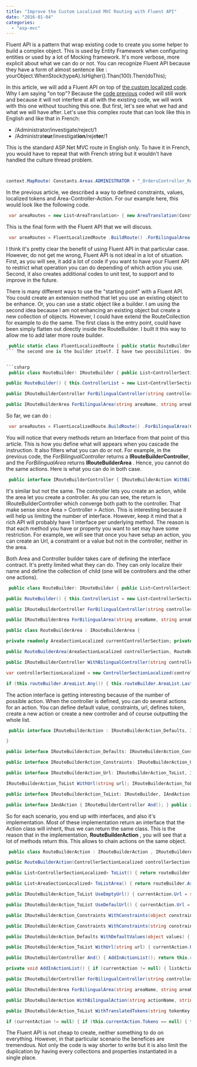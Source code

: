 ```yaml
---
title: "Improve the Custom Localized MVC Routing with Fluent API"
date: "2016-01-04"
categories: 
  - "asp-mvc"
---
```


Fluent API is a pattern that wrap existing code to create you some helper to build a complex object. This is used by Entity Framework when configuring entities or used by a lot of Mocking framework. It's more verbose, more explicit about what we can do or not. You can recognize Fluent API because they have a form of almost sentence like : yourObject.WhenStock(typeA).IsHigher().Than(100).Then(doThis);

In this article, we will add a Fluent API on top of [the custom localized code](./improve-the-custom-localized-mvc-routing-with-fluent-api). Why I am saying "on top"? Because the [code previous](./improve-the-custom-localized-mvc-routing-with-fluent-api) coded will still work and because it will not interfere at all with the existing code, we will work with this one without touching this one. But first, let's see what we had and what we will have after. Let's use this complex route that can look like this in English and like that in French:

- /Administrator/investigate/reject/1
- /Administrat**eur**/investigat**ion**/reje**ter**/1

This is the standard ASP.Net MVC route in English only. To have it in French, you would have to repeat that with French string but it wouldn't have handled the culture thread problem. 
```csharp


context.MapRoute( Constants.Areas.ADMINISTRATOR + "_OrdersController_Reject" , "Administrator/Investigate/Reject/{" + Constants.RoutePortionName.ID + "}" , new RouteValueDictionary {{ Constants.RoutePortionName.ACTION, "Reject" }, { Constants.RoutePortionName.CONTROLLER, "Orders" }} , new RouteValueDictionary {{ Constants.RoutePortionName.ID,@"\\d+"}, }); 
```

In the previous article, we described a way to defined constraints, values, localized tokens and Area-Controller-Action. For our example here, this would look like the following code. 
```csharp
 var areaRoutes = new List<AreaTranslation> { new AreaTranslation(Constants.Areas.ADMINISTRATION ,new List<LocalizedSection>{ new LocalizedSection(LocalizedSection.EN, "administrator") ,new LocalizedSection(LocalizedSection.FR, "administrateur") } , new List<ControllerSectionLocalized> { new ControllerSectionLocalized("Orders" ,new List<LocalizedSection>{ new LocalizedSection(LocalizedSection.EN, "Orders") ,new LocalizedSection(LocalizedSection.FR, "Ordres") } ,new List<ActionSectionLocalized> { new ActionSectionLocalized("Reject" ,new List<LocalizedSection>{ new LocalizedSection(LocalizedSection.EN, "Reject") ,new LocalizedSection(LocalizedSection.FR, "rejeter") } , null , new RouteValueDictionary { { Constants.RoutePortionName.ID, @"\\d+" } } , Constants.Areas.ADMINISTRATION + "/{investi}/{action}/{" + Constants.RoutePortionName.ID + "}" , new Dictionary<string, List<LocalizedSection>> {{"investi" , new List<LocalizedSection>{ new LocalizedSection(LocalizedSection.EN, "investigate") , new LocalizedSection(LocalizedSection.EN, "investigation")} } }; ) } ) }) }; 
```

This is the final form with the Fluent API that we will discuss. 
```csharp
 var areaRoutes = FluentLocalizedRoute .BuildRoute() .ForBilingualArea(Constants.Areas.ADMINISTRATION, "administrator", "administrateur") .WithBilingualController("Orders", "Orders", "Ordres") .WithBilingualAction("Reject", "Reject", "rejeter") .WithConstraints(Constants.RoutePortionName.ID, @"\\d+") .WithUrl(Constants.Areas.ADMINISTRATION + "/{investi}/{action}/{" + Constants.RoutePortionName.ID + "}") .WithTranslatedTokens("investi", "investigate", "investigation") .ToAreaList(); 
```

I think it's pretty clear the benefit of using Fluent API in that particular case. However, do not get me wrong, Fluent API is not ideal in a lot of situation. First, as you will see, it add a lot of code if you want to have your Fluent API to restrict what operation you can do depending of which action you use. Second, it also creates additional codes to unit test, to support and to improve in the future.

There is many different ways to use the "starting point" with a Fluent API. You could create an extension method that let you use an existing object to be enhance. Or, you can use a static object like a builder. I am using the second idea because I am not enhancing an existing object but create a new collection of objects. However, I could have extend the RouteCollection for example to do the same. The first class is the entry point, could have been simply flatten out directly inside the RouteBuilder. I built it this way to allow me to add later more route builder.


```csharp
 public static class FluentLocalizedRoute { public static RouteBuilder BuildRoute() { return new RouteBuilder(); } } 
``` The second one is the builder itself. I have two possibilities. One to create a list of route that doesn't have areas and one that has area support.


```csharp
 public class RouteBuilder: IRouteBuilder { public List<ControllerSectionLocalized> ControllerList { get; } public List<AreaSectionLocalized> AreaList { get; }

public RouteBuilder() { this.ControllerList = new List<ControllerSectionLocalized>(); this.AreaList = new List<AreaSectionLocalized>(); }

public IRouteBuilderController ForBilingualController(string controllerName, string controllerEnglishLocalizedString, string controllerFrenchLocalizedString) { var controllerSectionLocalized = new ControllerSectionLocalized(controllerName, new List<LocalizedSection>{ new LocalizedSection(LocalizedSection.EN,controllerEnglishLocalizedString) ,new LocalizedSection(LocalizedSection.FR, controllerFrenchLocalizedString) } ,null); this.ControllerList.Add(controllerSectionLocalized); if (this.AreaList.Any()) { this.AreaList.Last().ControllerTranslations.Add(controllerSectionLocalized); } var rbc = new RouteBuilderController(controllerSectionLocalized, this); return rbc; }

public IRouteBuilderArea ForBilingualArea(string areaName, string areaEnglishLocalizedString, string areaFrenchLocalizedString) { var areaLocalized = new AreaSectionLocalized(areaName, new List<LocalizedSection>{ new LocalizedSection(LocalizedSection.EN,areaEnglishLocalizedString) ,new LocalizedSection(LocalizedSection.FR, areaFrenchLocalizedString) } , null); this.AreaList.Add(areaLocalized); var rbc = new RouteBuilderArea(areaLocalized, this); return rbc; } } 
```

So far, we can do : 
```csharp
 var areaRoutes = FluentLocalizedRoute.BuildRoute() .ForBilingualArea(Constants.Areas.CONTEST, Constants.Areas.CONTEST, Constants.Areas.CONTEST)... 
```

You will notice that every methods return an Interface from that point of this article. This is how you define what will appears when you cascade the instruction. It also filters what you can do or not. For example, in the previous code, the _ForBilingualController_ returns a **IRouteBuilderController**, and the _ForBilingualArea_ returns **IRouteBuilderArea** . Hence, you cannot do the same actions. Here is what you can do in both case.


```csharp
 public interface IRouteBuilderController { IRouteBuilderAction WithBilingualAction(string actionName, string actionEnglishLocalizedString, string actionFrenchLocalizedString); } public interface IRouteBuilderArea { IRouteBuilderController WithBilingualController(string controllerName, string controllerEnglishLocalizedString, string controllerFrenchLocalizedString); } 
```

It's similar but not the same. The controller lets you create an action, while the area let you create a controller. As you can see, the return is IRouteBuilderController which converge both path to the controller. That make sense since Area > Controller > Action. This is interesting because it will help us limiting the number of interface. However, keep it mind that a rich API will probably have 1 interface per underlying method. The reason is that each method you have or property you want to set may have some restriction. For example, we will see that once you have setup an action, you can create an Url, a constraint or a value but not in the controller, neither in the area.

Both Area and Controller builder takes care of defining the interface contract. It's pretty limited what they can do. They can only localize their name and define the collection of child (one will be controllers and the other one actions). 
```csharp
 public class RouteBuilder: IRouteBuilder { public List<ControllerSectionLocalized> ControllerList { get; } public List<AreaSectionLocalized> AreaList { get; }

public RouteBuilder() { this.ControllerList = new List<ControllerSectionLocalized>(); this.AreaList = new List<AreaSectionLocalized>(); }

public IRouteBuilderController ForBilingualController(string controllerName, string controllerEnglishLocalizedString, string controllerFrenchLocalizedString) { var controllerSectionLocalized = new ControllerSectionLocalized(controllerName, new List<LocalizedSection>{ new LocalizedSection(LocalizedSection.EN,controllerEnglishLocalizedString) ,new LocalizedSection(LocalizedSection.FR, controllerFrenchLocalizedString) } ,null); this.ControllerList.Add(controllerSectionLocalized); if (this.AreaList.Any()) { this.AreaList.Last().ControllerTranslations.Add(controllerSectionLocalized); } var rbc = new RouteBuilderController(controllerSectionLocalized, this); return rbc; }

public IRouteBuilderArea ForBilingualArea(string areaName, string areaEnglishLocalizedString, string areaFrenchLocalizedString) { var areaLocalized = new AreaSectionLocalized(areaName, new List<LocalizedSection>{ new LocalizedSection(LocalizedSection.EN,areaEnglishLocalizedString) ,new LocalizedSection(LocalizedSection.FR, areaFrenchLocalizedString) } , null); this.AreaList.Add(areaLocalized); var rbc = new RouteBuilderArea(areaLocalized, this); return rbc; } }

public class RouteBuilderArea : IRouteBuilderArea {

private readonly AreaSectionLocalized currentControllerSection; private readonly RouteBuilder routeBuilder;

public RouteBuilderArea(AreaSectionLocalized controllerSection, RouteBuilder routeBuilder) { this.currentControllerSection = controllerSection; this.routeBuilder = routeBuilder; }

public IRouteBuilderController WithBilingualController(string controllerName, string controllerEnglishLocalizedString, string controllerFrenchLocalizedString) { if (this.currentControllerSection.ControllerTranslations == null) { this.currentControllerSection.ControllerTranslations = new List<ControllerSectionLocalized>(); }

var controllerSectionLocalized = new ControllerSectionLocalized(controllerName, new List<LocalizedSection>{ new LocalizedSection(LocalizedSection.EN,controllerEnglishLocalizedString) ,new LocalizedSection(LocalizedSection.FR, controllerFrenchLocalizedString) }, null);

if (this.routeBuilder.AreaList.Any()) { this.routeBuilder.AreaList.Last().ControllerTranslations.Add(controllerSectionLocalized); } this.currentControllerSection.ControllerTranslations.Add(controllerSectionLocalized); return new RouteBuilderController(controllerSectionLocalized, routeBuilder); } } 
```

The action interface is getting interesting because of the number of possible action. When the controller is defined, you can do several actions for an action. You can define default value, constraints, url, defines token, create a new action or create a new controller and of course outputting the whole list.


```csharp
 public interface IRouteBuilderAction : IRouteBuilderAction_Defaults, IRouteBuilderAction_Constraints, IRouteBuilderAction_Url, ITranslatedTokens, IRouteBuilderAction_ToList {

}

public interface IRouteBuilderAction_Defaults: IRouteBuilderAction_Constraints, IRouteBuilderAction_Url, IRouteBuilderAction_ToList { IRouteBuilderAction_Defaults WithDefaultValues(object values); }

public interface IRouteBuilderAction_Constraints: IRouteBuilderAction_Url, IRouteBuilderAction_ToList { IRouteBuilderAction_Constraints WithConstraints(object constraints); IRouteBuilderAction_Constraints WithConstraints(string constraintName, object constraint); }

public interface IRouteBuilderAction_Url: IRouteBuilderAction_ToList, IRouteBuilder {

IRouteBuilderAction_ToList WithUrl(string url); IRouteBuilderAction_ToList UseEmptyUrl(); IRouteBuilderAction_ToList UseDefaulUrl(); }

public interface IRouteBuilderAction_ToList: IRouteBuilder, IAndAction, ITranslatedTokens { List<ControllerSectionLocalized> ToList(); List<AreaSectionLocalized> ToListArea(); }

public interface IAndAction { IRouteBuilderController And(); } public interface ITranslatedTokens { IRouteBuilderAction_ToList WithTranslatedTokens(string tokenKey, string english, string french); } 
```

So for each scenario, you end up with interfaces, and also it's implementation. Most of these implementation return an interface that the Action class will inherit, thus we can return the same class. This is the reason that in the implementation, **RouteBuilderAction** , you will see that a lot of methods return this. This allows to chain actions on the same object. 
```csharp
 public class RouteBuilderAction : IRouteBuilderAction , IRouteBuilderAction_Defaults , IRouteBuilderAction_Constraints , IRouteBuilderAction_Url , IRouteBuilderAction_ToList { private List<ActionSectionLocalized> listActions = new List<ActionSectionLocalized>(); private ControllerSectionLocalized currentControllerSection; private readonly ActionSectionLocalized currentAction; private RouteBuilderController routeBuilderController; private RouteBuilder routeBuilder;

public RouteBuilderAction(ControllerSectionLocalized controllerSection , ActionSectionLocalized currentAction , RouteBuilder routeBuilder , RouteBuilderController routeBuilderController) { currentControllerSection = controllerSection; this.currentAction = currentAction; this.routeBuilder = routeBuilder; this.routeBuilderController = routeBuilderController; }

public List<ControllerSectionLocalized> ToList() { return routeBuilder.ControllerList; }

public List<AreaSectionLocalized> ToListArea() { return routeBuilder.AreaList; }

public IRouteBuilderAction_ToList UseEmptyUrl() { currentAction.Url = string.Empty; return this; }

public IRouteBuilderAction_ToList UseDefaulUrl() { currentAction.Url = "{area}/{controller}/{action}"; return this; }

public IRouteBuilderAction_Constraints WithConstraints(object constraints) { if (currentAction.Constraints == null) { currentAction.Constraints = new RouteValueDictionary(); } var rvd = currentAction.Constraints as RouteValueDictionary; if (rvd != null) { var c = constraints as RouteValueDictionary; if (c == null) { c = new RouteValueDictionary(constraints); } c.ToList().ForEach(x => rvd.Add(x.Key, x.Value)); } this.currentAction.Constraints = rvd; return this; }

public IRouteBuilderAction_Constraints WithConstraints(string constraintName, object constraint) { if (currentAction.Constraints == null) { currentAction.Constraints = new RouteValueDictionary(); } var rvd = currentAction.Constraints as RouteValueDictionary; if (rvd != null) { rvd.Add(constraintName, constraint); } return this; }

public IRouteBuilderAction_Defaults WithDefaultValues(object values) { currentAction.Values = values; return this; }

public IRouteBuilderAction_ToList WithUrl(string url) { currentAction.Url = url; return this; }

public IRouteBuilderController And() { AddInActionList(); return this.routeBuilderController; }

private void AddInActionList() { if (currentAction != null) { listActions.Add(currentAction); } }

public IRouteBuilderController ForBilingualController(string controllerName, string controllerEnglishLocalizedString, string controllerFrenchLocalizedString) { AddInActionList(); return routeBuilder.ForBilingualController(controllerName, controllerEnglishLocalizedString, controllerFrenchLocalizedString); }

public IRouteBuilderArea ForBilingualArea(string areaName, string areaEnglishLocalizedString, string areaFrenchLocalizedString) { AddInActionList(); return routeBuilder.ForBilingualArea(areaName, areaEnglishLocalizedString, areaFrenchLocalizedString); }

public IRouteBuilderAction WithBilingualAction(string actionName, string actionEnglishLocalizedString, string actionFrenchLocalizedString) { AddInActionList(); return routeBuilderController.WithBilingualAction(actionName, actionEnglishLocalizedString, actionFrenchLocalizedString); }

public IRouteBuilderAction_ToList WithTranslatedTokens(string tokenKey, string english, string french) {

if (currentAction != null) { if (this.currentAction.Tokens == null) { this.currentAction.Tokens = new Dictionary<string, List<LocalizedSection>>(); } var tokenToAdd = new Dictionary<string, List<LocalizedSection>>(); if (this.currentAction.Tokens.Keys.Any(g => g == tokenKey)) { //Already exist, tbd what we do here, for now nothing } else { this.currentAction.Tokens.Add(tokenKey, new List<LocalizedSection>() { new LocalizedSection(LocalizedSection.EN,english) ,new LocalizedSection(LocalizedSection.FR, french) }); } } return this; } } 
```

The Fluent API is not cheap to create, neither something to do on everything. However, in that particular scenario the benefices are tremendous. Not only the code is way shorter to write but it is also limit the duplication by having every collections and properties instantiated in a single place.

